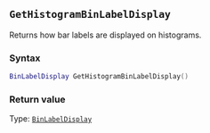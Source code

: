 ::: {.minipage data-latex="{\textwidth}"}
## `GetHistogramBinLabelDisplay`

Returns how bar labels are displayed on histograms.

### Syntax {-}

``` .lua
BinLabelDisplay GetHistogramBinLabelDisplay()
```

### Return value {-}

Type: [`BinLabelDisplay`](#binlabeldisplay)
:::
